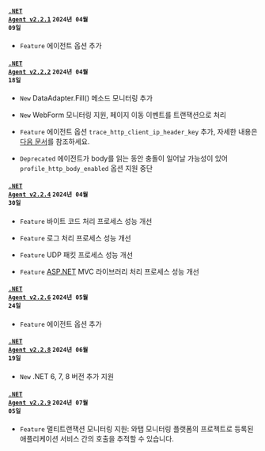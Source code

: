 #### <code class='changelog-service'><a href="https://docs.whatap.io/release-notes/dotnet/dotnet-2_2_1">.NET Agent v2.2.1</a></code> <code class='changelog-date'>2024년 04월 09일</code>

- <code class="Feature">Feature</code> 에이전트 옵션 추가

#### <code class='changelog-service'><a href="https://docs.whatap.io/release-notes/dotnet/dotnet-2_2_2">.NET Agent v2.2.2</a></code> <code class='changelog-date'>2024년 04월 18일</code>

- <code class="New">New</code> DataAdapter.Fill() 메소드 모니터링 추가

- <code class="New">New</code> WebForm 모니터링 지원, 페이지 이동 이벤트를 트랜잭션으로 처리

- <code class="Feature">Feature</code> 에이전트 옵션 <code>trace_http_client_ip_header_key</code> 추가, 자세한 내용은 <a href="/dotnet/agent-number-of-user#trace_http_client_ip_header_key">다음 문서</a>를 참조하세요.

- <code class="Deprecated">Deprecated</code> 에이전트가 body를 읽는 동안 충돌이 일어날 가능성이 있어 <code>profile_http_body_enabled</code> 옵션 지원 중단

#### <code class='changelog-service'><a href="https://docs.whatap.io/release-notes/dotnet/dotnet-2_2_4">.NET Agent v2.2.4</a></code> <code class='changelog-date'>2024년 04월 30일</code>

- <code class="Feature">Feature</code> 바이트 코드 처리 프로세스 성능 개선

- <code class="Feature">Feature</code> 로그 처리 프로세스 성능 개선

- <code class="Feature">Feature</code> UDP 패킷 프로세스 성능 개선

- <code class="Feature">Feature</code> <a href="http://ASP.NET" target="_blank" rel="noopener noreferrer">ASP.NET</a> MVC 라이브러리 처리 프로세스 성능 개선

#### <code class='changelog-service'><a href="https://docs.whatap.io/release-notes/dotnet/dotnet-2_2_6">.NET Agent v2.2.6</a></code> <code class='changelog-date'>2024년 05월 24일</code>

- <code class="Feature">Feature</code> 에이전트 옵션 추가

#### <code class='changelog-service'><a href="https://docs.whatap.io/release-notes/dotnet/dotnet-2_2_8">.NET Agent v2.2.8</a></code> <code class='changelog-date'>2024년 06월 19일</code>

- <code class="New">New</code> .NET 6, 7, 8 버전 추가 지원

#### <code class='changelog-service'><a href="https://docs.whatap.io/release-notes/dotnet/dotnet-2_2_9">.NET Agent v2.2.9</a></code> <code class='changelog-date'>2024년 07월 05일</code>

- <code class="Feature">Feature</code> 멀티트랜잭션 모니터링 지원: 와탭 모니터링 플랫폼의 프로젝트로 등록된 애플리케이션 서비스 간의 호출을 추적할 수 있습니다.

